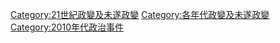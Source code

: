 [[Category:21世紀政變及未遂政變|Category:21世紀政變及未遂政變]]
[[Category:各年代政變及未遂政變|Category:各年代政變及未遂政變]]
[[Category:2010年代政治事件|Category:2010年代政治事件]]